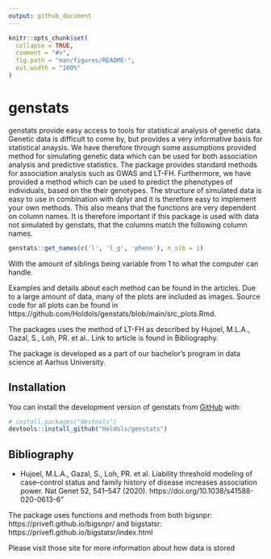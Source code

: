 ```yaml
---
output: github_document
---
```


<!-- README.md is generated from README.Rmd. Please edit that file -->

```r
knitr::opts_chunk$set(
  collapse = TRUE,
  comment = "#>",
  fig.path = "man/figures/README-",
  out.width = "100%"
)
```

# genstats

<!-- badges: start -->
<!-- badges: end -->


genstats provide easy access to tools for statistical analysis of
genetic data. Genetic data is difficult to come by, but provides a very
informative basis for statistical anaysis. We have therefore through some
assumptions provided method for simulating genetic data which can be
used for both association analysis and predictive statistics. The
package provides standard methods for association analysis such as GWAS
and LT-FH. Furthermore, we have provided a method which can be used to predict the phenotypes of individuals, 
based on the their genotypes.
The structure of simulated data is easy to use in
combination with dplyr and it is therefore easy to implement your own
methods. This also means that the functions are very dependent on column names.
It is therefore important if this package is used with data not simulated by genstats, 
that the columns match the following column names.

```r
genstats::get_names(c('l', 'l_g', 'pheno'), n_sib = 1)
```
With the amount of siblings being variable from 1 to what the computer can handle.

Examples and details about each method can be found in the articles. Due to a large amount of data, many of the plots are included as images.
Source code for all plots can be found in https://github.com/Holdols/genstats/blob/main/src_plots.Rmd. 


The packages uses the method of LT-FH as described by Hujoel, M.L.A.,
Gazal, S., Loh, PR. et al.. Link to article is found in Bibliography.

The package is developed as a part of our bachelor’s program in data
science at Aarhus University.



## Installation

You can install the development version of genstats from [GitHub](https://github.com/) with:

``` r
# install.packages("devtools")
devtools::install_github("Holdols/genstats")
```

## Bibliography
* Hujoel, M.L.A., Gazal, S., Loh, PR. et al. Liability threshold modeling of case–control status and family history of disease increases association power. Nat Genet 52, 541–547 (2020). https://doi.org/10.1038/s41588-020-0613-6"

The package uses functions and methods from both bigsnpr: https://privefl.github.io/bigsnpr/  and bigstatsr: https://privefl.github.io/bigstatsr/index.html

Please visit those site for more information about how data is stored
